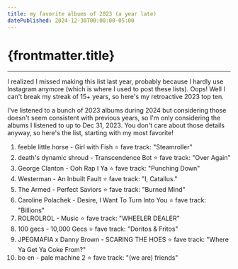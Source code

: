 ```yaml
---
title: my favorite albums of 2023 (a year late)
datePublished: 2024-12-30T00:00:00-05:00
---
```




# {frontmatter.title}

<ArticleHeader
  datePublished={frontmatter.datePublished}
  dateUpdated={frontmatter.dateUpdated}
/>

---

I realized I missed making this list last year, probably because I hardly use Instagram anymore (which is where I used to post these lists). Oops! Well I can't break my streak of 15+ years, so here's my retroactive 2023 top ten.

I've listened to a bunch of 2023 albums during 2024 but considering those doesn't seem consistent with previous years, so I'm only considering the albums I listened to up to Dec 31, 2023. You don't care about those details anyway, so here's the list, starting with my most favorite!

1. feeble little horse - Girl with Fish ⭐ fave track: "Steamroller"
1. death's dynamic shroud - Transcendence Bot ⭐ fave track: "Over Again"
1. George Clanton - Ooh Rap I Ya ⭐ fave track: "Punching Down"
1. Westerman - An Inbuilt Fault ⭐ fave track: "I, Catallus."
1. The Armed - Perfect Saviors ⭐ fave track: "Burned Mind"
1. Caroline Polachek - Desire, I Want To Turn Into You ⭐ fave track: "Billions"
1. ROLROLROL - Music ⭐ fave track: "WHEELER DEALER"
1. 100 gecs - 10,000 Gecs ⭐ fave track: "Doritos & Fritos"
1. JPEGMAFIA x Danny Brown - SCARING THE HOES ⭐ fave track: "Where Ya Get Ya Coke From?"
1. bo en - pale machine 2 ⭐ fave track: "(we are) friends"
